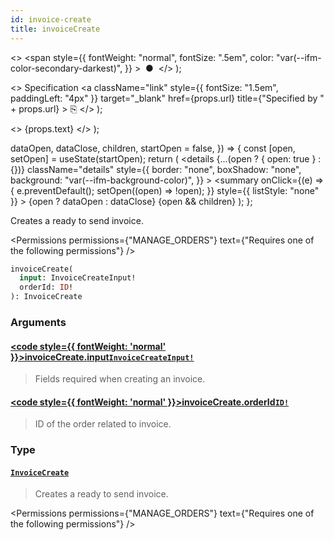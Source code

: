 ```yaml
---
id: invoice-create
title: invoiceCreate
---
```


  <>
    <span
      style={{
        fontWeight: "normal",
        fontSize: ".5em",
        color: "var(--ifm-color-secondary-darkest)",
      }}
    >
      &nbsp;●&nbsp;
    </span>
  </>
);

  <>
    Specification
    <a
      className="link"
      style={{ fontSize: "1.5em", paddingLeft: "4px" }}
      target="\_blank"
      href={props.url}
      title={"Specified by " + props.url}
    >
      ⎘
    </a>
  </>
);

  <>
    <span className={props.class}>{props.text}</span>
  </>
);


  dataOpen,
  dataClose,
  children,
  startOpen = false,
}) => {
  const [open, setOpen] = useState(startOpen);
  return (
    <details
      {...(open ? { open: true } : {})}
      className="details"
      style={{
        border: "none",
        boxShadow: "none",
        background: "var(--ifm-background-color)",
      }}
    >
      <summary
        onClick={(e) => {
          e.preventDefault();
          setOpen((open) => !open);
        }}
        style={{ listStyle: "none" }}
      >
        {open ? dataOpen : dataClose}
      </summary>
      {open && children}
    </details>
  );
};

Creates a ready to send invoice.

<Permissions
  permissions={"MANAGE_ORDERS"}
  text={"Requires one of the following permissions"}
/>

```graphql
invoiceCreate(
  input: InvoiceCreateInput!
  orderId: ID!
): InvoiceCreate
```

### Arguments

#### [<code style={{ fontWeight: 'normal' }}>invoiceCreate.<b>input</b></code>](#)<Bullet />[`InvoiceCreateInput!`](../../../api-reference/orders/inputs/invoice-create-input) <Badge class="badge badge--secondary" text="non-null"/> <Badge class="badge badge--secondary" text="input"/> <Badge class="badge badge--secondary" text="orders"/>

> Fields required when creating an invoice.

#### [<code style={{ fontWeight: 'normal' }}>invoiceCreate.<b>orderId</b></code>](#)<Bullet />[`ID!`](../../../api-reference/miscellaneous/scalars/id) <Badge class="badge badge--secondary" text="non-null"/> <Badge class="badge badge--secondary" text="scalar"/> <Badge class="badge badge--secondary" text="miscellaneous"/>

> ID of the order related to invoice.

### Type

#### [`InvoiceCreate`](../../../api-reference/orders/objects/invoice-create) <Badge class="badge badge--secondary" text="object"/> <Badge class="badge badge--secondary" text="orders"/>

> Creates a ready to send invoice.

<Permissions
  permissions={"MANAGE_ORDERS"}
  text={"Requires one of the following permissions"}
/>


